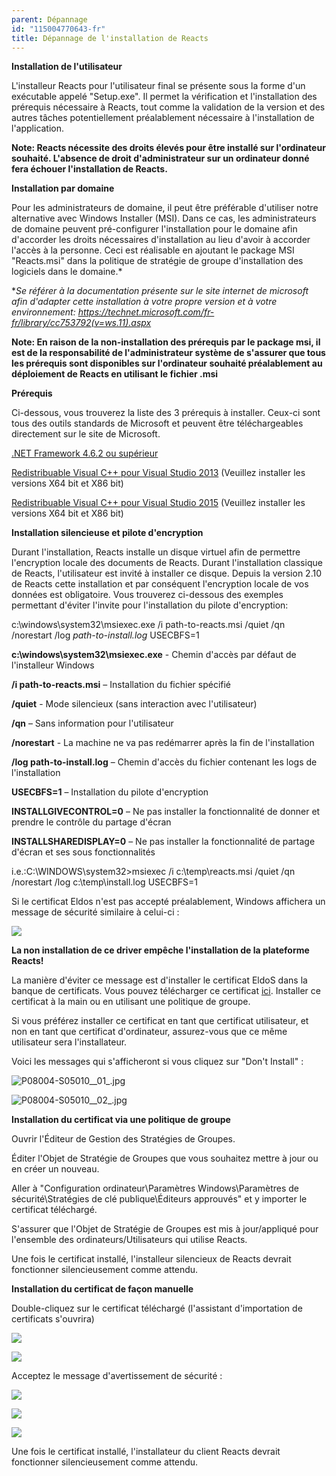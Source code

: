 ```yaml
---
parent: Dépannage
id: "115004770643-fr"
title: Dépannage de l'installation de Reacts
---
```

**Installation de l'utilisateur**

L'installeur Reacts pour l'utilisateur final se présente sous la forme d'un exécutable appelé "Setup.exe". Il permet la vérification et l'installation des prérequis nécessaire à Reacts, tout comme la validation de la version et des autres tâches potentiellement préalablement nécessaire à l'installation de l'application.

**Note: Reacts nécessite des droits élevés pour être installé sur l'ordinateur souhaité. L'absence de droit d'administrateur sur un ordinateur donné fera échouer l'installation de Reacts.**

**Installation par domaine**

Pour les administrateurs de domaine, il peut être préférable d'utiliser notre alternative avec Windows Installer (MSI). Dans ce cas, les administrateurs de domaine peuvent pré-configurer l'installation pour le domaine afin d'accorder les droits nécessaires d'installation au lieu d'avoir à accorder l'accès à la personne. Ceci est réalisable en ajoutant le package MSI "Reacts.msi" dans la politique de stratégie de groupe d'installation des logiciels dans le domaine.\*

\*_Se référer à la documentation présente sur le site internet de microsoft afin d'adapter cette installation à votre propre version et à votre environnement: https://technet.microsoft.com/fr-fr/library/cc753792(v=ws.11).aspx_

**Note: En raison de la non-installation des prérequis par le package msi, il est de la responsabilité de l'administrateur système de s'assurer que tous les prérequis sont disponibles sur l'ordinateur souhaité préalablement au déploiement de Reacts en utilisant le fichier .msi**

**Prérequis**

Ci-dessous, vous trouverez la liste des 3 prérequis à installer. Ceux-ci sont tous des outils standards de Microsoft et peuvent être téléchargeables directement sur le site de Microsoft.

[.NET Framework 4.6.2 ou supérieur](https://www.microsoft.com/fr-ca/download/confirmation.aspx?id=53345)

[Redistribuable Visual C++ pour Visual Studio 2013](https://www.microsoft.com/fr-ca/download/details.aspx?id=40784) (Veuillez installer les versions X64 bit et X86 bit)

[Redistribuable Visual C++ pour Visual Studio 2015](https://www.microsoft.com/en-ca/download/details.aspx?id=48145) (Veuillez installer les versions X64 bit et X86 bit)

**Installation silencieuse et pilote d'encryption**

Durant l'installation, Reacts installe un disque virtuel afin de permettre l'encryption locale des documents de Reacts. Durant l'installation classique de Reacts, l'utilisateur est invité à installer ce disque. Depuis la version 2.10 de Reacts cette installation et par conséquent l'encryption locale de vos données est obligatoire. Vous trouverez ci-dessous des exemples permettant d'éviter l'invite pour l'installation du pilote d'encryption:

 c:\\windows\\system32\\msiexec.exe /i path-to-reacts.msi /quiet /qn /norestart /log _path-to-install.log_ USECBFS=1

**c:\\windows\\system32\\msiexec.exe** - Chemin d'accès par défaut de l'installeur Windows

**/i path-to-reacts.msi** – Installation du fichier spécifié

**/quiet** - Mode silencieux (sans interaction avec l'utilisateur)

**/qn** – Sans information pour l'utilisateur

**/norestart** -  La machine ne va pas redémarrer après la fin de l'installation

**/log  path-to-install.log** – Chemin d'accès du fichier contenant les logs de l'installation

**USECBFS=1** – Installation du pilote d'encryption

**INSTALLGIVECONTROL=0** – Ne pas installer la fonctionnalité de donner et prendre le contrôle du partage d'écran

**INSTALLSHAREDISPLAY=0** – Ne pas installer la fonctionnalité de partage d'écran et ses sous fonctionnalités

 i.e.:C:\\WINDOWS\\system32>msiexec /i c:\\temp\\reacts.msi /quiet /qn /norestart /log c:\\temp\\install.log USECBFS=1

Si le certificat Eldos n'est pas accepté préalablement, Windows affichera un message de sécurité similaire à celui-ci :

![](@assets/attachments/mceclip0.png)

**La non installation de ce driver empêche l'installation de la plateforme Reacts!**

La manière d'éviter ce message est d'installer le certificat EldoS dans la banque de certificats. Vous pouvez télécharger ce certificat [ici](@assets/attachments/EldoS.cer). Installer ce certificat à la main ou en utilisant une politique de groupe.

Si vous préférez installer ce certificat en tant que certificat utilisateur, et non en tant que certificat d'ordinateur, assurez-vous que ce même utilisateur sera l'installateur.

Voici les messages qui s'afficheront si vous cliquez sur "Don't Install" :

![P08004-S05010__01_.jpg](@assets/attachments/P08004-S05010__01_.jpg)

![P08004-S05010__02_.jpg](@assets/attachments/P08004-S05010__02_.jpg)

**Installation du certificat via une politique de groupe**

Ouvrir l'Éditeur de Gestion des Stratégies de Groupes.

Éditer l'Objet de Stratégie de Groupes que vous souhaitez mettre à jour ou en créer un nouveau.

Aller à "Configuration ordinateur\\Paramètres Windows\\Paramètres de sécurité\\Stratégies de clé publique\\Éditeurs approuvés" et y importer le certificat téléchargé.

S'assurer que l'Objet de Stratégie de Groupes est mis à jour/appliqué pour l'ensemble des ordinateurs/Utilisateurs qui utilise Reacts.

Une fois le certificat installé, l'installeur silencieux de Reacts devrait fonctionner silencieusement comme attendu.

**Installation du certificat de façon manuelle**

Double-cliquez sur le certificat téléchargé (l'assistant d'importation de certificats s'ouvrira)

![](@assets/attachments/mceclip1.png)

![](@assets/attachments/mceclip2.png)

Acceptez le message d'avertissement de sécurité :

![](@assets/attachments/mceclip3.png)

![](@assets/attachments/mceclip4.png)

![](@assets/attachments/mceclip5.png)

Une fois le certificat installé, l'installateur du client Reacts devrait fonctionner silencieusement comme attendu.
